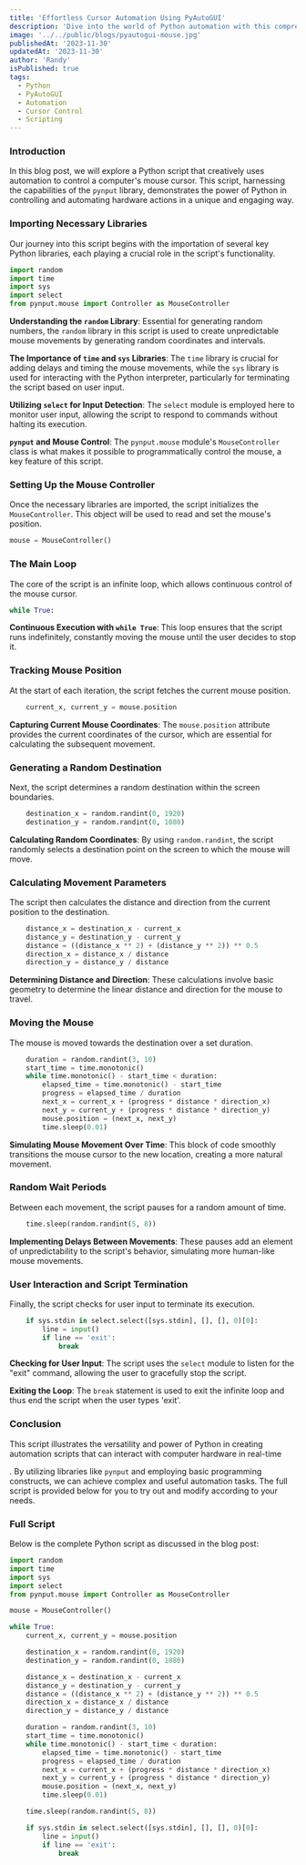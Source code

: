 ```yaml
---
title: 'Effortless Cursor Automation Using PyAutoGUI'
description: 'Dive into the world of Python automation with this comprehensive guide on using PyAutoGUI for cursor control. Learn how to program dynamic, automated mouse movements with ease, perfect for both beginners and experienced coders.'
image: '../../public/blogs/pyautogui-mouse.jpg'
publishedAt: '2023-11-30'
updatedAt: '2023-11-30'
author: 'Randy'
isPublished: true
tags:
  - Python
  - PyAutoGUI
  - Automation
  - Cursor Control
  - Scripting
---
```


### Introduction

In this blog post, we will explore a Python script that creatively uses automation to control a computer's mouse cursor. This script, harnessing the capabilities of the `pynput` library, demonstrates the power of Python in controlling and automating hardware actions in a unique and engaging way.

### Importing Necessary Libraries

Our journey into this script begins with the importation of several key Python libraries, each playing a crucial role in the script's functionality.

```python
import random
import time
import sys
import select
from pynput.mouse import Controller as MouseController
```

**Understanding the `random` Library**: Essential for generating random numbers, the `random` library in this script is used to create unpredictable mouse movements by generating random coordinates and intervals.

**The Importance of `time` and `sys` Libraries**: The `time` library is crucial for adding delays and timing the mouse movements, while the `sys` library is used for interacting with the Python interpreter, particularly for terminating the script based on user input.

**Utilizing `select` for Input Detection**: The `select` module is employed here to monitor user input, allowing the script to respond to commands without halting its execution.

**`pynput` and Mouse Control**: The `pynput.mouse` module's `MouseController` class is what makes it possible to programmatically control the mouse, a key feature of this script.

### Setting Up the Mouse Controller

Once the necessary libraries are imported, the script initializes the `MouseController`. This object will be used to read and set the mouse's position.

```python
mouse = MouseController()
```

### The Main Loop

The core of the script is an infinite loop, which allows continuous control of the mouse cursor.

```python
while True:
```

**Continuous Execution with `while True`**: This loop ensures that the script runs indefinitely, constantly moving the mouse until the user decides to stop it.

### Tracking Mouse Position

At the start of each iteration, the script fetches the current mouse position.

```python
    current_x, current_y = mouse.position
```

**Capturing Current Mouse Coordinates**: The `mouse.position` attribute provides the current coordinates of the cursor, which are essential for calculating the subsequent movement.

### Generating a Random Destination

Next, the script determines a random destination within the screen boundaries.

```python
    destination_x = random.randint(0, 1920)
    destination_y = random.randint(0, 1080)
```

**Calculating Random Coordinates**: By using `random.randint`, the script randomly selects a destination point on the screen to which the mouse will move.

### Calculating Movement Parameters

The script then calculates the distance and direction from the current position to the destination.

```python
    distance_x = destination_x - current_x
    distance_y = destination_y - current_y
    distance = ((distance_x ** 2) + (distance_y ** 2)) ** 0.5
    direction_x = distance_x / distance
    direction_y = distance_y / distance
```

**Determining Distance and Direction**: These calculations involve basic geometry to determine the linear distance and direction for the mouse to travel.

### Moving the Mouse

The mouse is moved towards the destination over a set duration.

```python
    duration = random.randint(3, 10)
    start_time = time.monotonic()
    while time.monotonic() - start_time < duration:
        elapsed_time = time.monotonic() - start_time
        progress = elapsed_time / duration
        next_x = current_x + (progress * distance * direction_x)
        next_y = current_y + (progress * distance * direction_y)
        mouse.position = (next_x, next_y)
        time.sleep(0.01)
```

**Simulating Mouse Movement Over Time**: This block of code smoothly transitions the mouse cursor to the new location, creating a more natural movement.

### Random Wait Periods

Between each movement, the script pauses for a random amount of time.

```python
    time.sleep(random.randint(5, 8))
```

**Implementing Delays Between Movements**: These pauses add an element of unpredictability to the script's behavior, simulating more human-like mouse movements.

### User Interaction and Script Termination

Finally, the script checks for user input to terminate its execution.

```python
    if sys.stdin in select.select([sys.stdin], [], [], 0)[0]:
        line = input()
        if line == 'exit':
            break
```

**Checking for User Input**: The script uses the `select` module to listen for the "exit" command, allowing the user to gracefully stop the script.

**Exiting the Loop**: The `break` statement is used to exit the infinite loop and thus end the script when the user types 'exit'.

### Conclusion

This script illustrates the versatility and power of Python in creating automation scripts that can interact with computer hardware in real-time

. By utilizing libraries like `pynput` and employing basic programming constructs, we can achieve complex and useful automation tasks. The full script is provided below for you to try out and modify according to your needs.

### Full Script

Below is the complete Python script as discussed in the blog post:

```python
import random
import time
import sys
import select
from pynput.mouse import Controller as MouseController

mouse = MouseController()

while True:
    current_x, current_y = mouse.position

    destination_x = random.randint(0, 1920)
    destination_y = random.randint(0, 1080)

    distance_x = destination_x - current_x
    distance_y = destination_y - current_y
    distance = ((distance_x ** 2) + (distance_y ** 2)) ** 0.5
    direction_x = distance_x / distance
    direction_y = distance_y / distance

    duration = random.randint(3, 10)
    start_time = time.monotonic()
    while time.monotonic() - start_time < duration:
        elapsed_time = time.monotonic() - start_time
        progress = elapsed_time / duration
        next_x = current_x + (progress * distance * direction_x)
        next_y = current_y + (progress * distance * direction_y)
        mouse.position = (next_x, next_y)
        time.sleep(0.01)

    time.sleep(random.randint(5, 8))

    if sys.stdin in select.select([sys.stdin], [], [], 0)[0]:
        line = input()
        if line == 'exit':
            break
```
